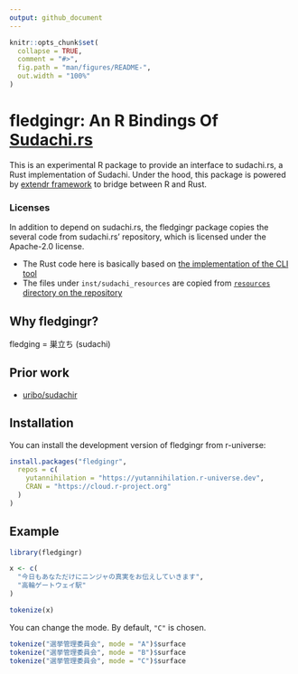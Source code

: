 ```yaml
---
output: github_document
---
```


<!-- README.md is generated from README.Rmd. Please edit that file -->

```r
knitr::opts_chunk$set(
  collapse = TRUE,
  comment = "#>",
  fig.path = "man/figures/README-",
  out.width = "100%"
)
```

# fledgingr: An R Bindings Of [Sudachi.rs](https://github.com/WorksApplications/sudachi.rs)

<!-- badges: start -->
<!-- badges: end -->

This is an experimental R package to provide an interface to sudachi.rs, a Rust implementation of Sudachi.
Under the hood, this package is powered by [extendr framework](https://extendr.github.io/) to bridge between R and Rust.

### Licenses

In addition to depend on sudachi.rs, the fledgingr package copies the several
code from sudachi.rs' repository, which is licensed under the Apache-2.0 license.

* The Rust code here is basically based on [the implementation of the CLI tool][1]
* The files under `inst/sudachi_resources` are copied from [`resources` directory on the repository][2]

[1]: https://github.com/WorksApplications/sudachi.rs/blob/ad1f15818536a379c668ea48fcebaca2278df38e/sudachi-cli/src/main.rs
[2]: https://github.com/WorksApplications/sudachi.rs/tree/develop/resources

## Why fledgingr?

fledging = 巣立ち (sudachi)

## Prior work

* [uribo/sudachir](https://github.com/uribo/sudachir)

## Installation

You can install the development version of fledgingr from r-universe:

``` r
install.packages("fledgingr",
  repos = c(
    yutannihilation = "https://yutannihilation.r-universe.dev",
    CRAN = "https://cloud.r-project.org"
  )
)
```

## Example

```r
library(fledgingr)

x <- c(
  "今日もあなただけにニンジャの真実をお伝えしていきます",
  "高輪ゲートウェイ駅"
)

tokenize(x)
```

You can change the mode. By default, `"C"` is chosen.

```r
tokenize("選挙管理委員会", mode = "A")$surface
tokenize("選挙管理委員会", mode = "B")$surface
tokenize("選挙管理委員会", mode = "C")$surface
```

